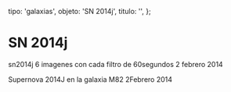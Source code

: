 
  tipo: 'galaxias',
  objeto: 'SN 2014j',
  titulo: '',
};

# SN 2014j

<Imagen
  src="registro/sn2014-j_20140202_2_sn2014jrgb_20140202_i88.jpg"
  fecha="20140202"
/>

sn2014j 6 imagenes con cada filtro de 60segundos 2 febrero 2014

<Imagen
  src="registro/sn2014-j_20140202_1_sn2014j_20140202_i88.jpg"
  fecha="20140202"
/>

Supernova 2014J en la galaxia M82 2Febrero 2014